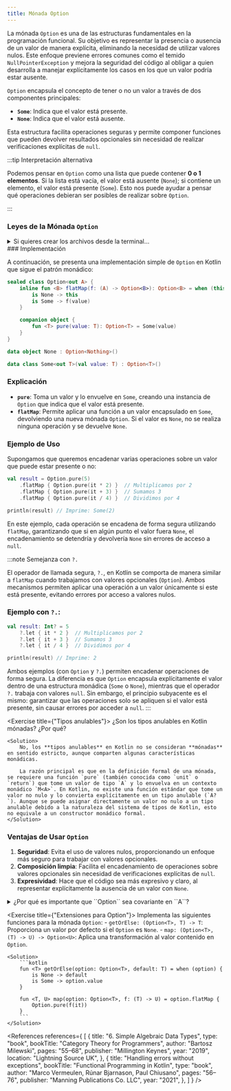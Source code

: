 ```yaml
---
title: Mónada Option
---
```


<ReadingTime />
<GithubRepoLink user="r8vnhill" repo="functional-programming-kt" />
<ModuleSetup module='option' task='setupOptionModule'>

</ModuleSetup>

La mónada `Option` es una de las estructuras fundamentales en la programación funcional. Su objetivo es representar la presencia o ausencia de un valor de manera explícita, eliminando la necesidad de utilizar valores nulos. Este enfoque previene errores comunes como el temido `NullPointerException` y mejora la seguridad del código al obligar a quien desarrolla a manejar explícitamente los casos en los que un valor podría estar ausente.

`Option` encapsula el concepto de tener o no un valor a través de dos componentes principales:

- **`Some`**: Indica que el valor está presente.
- **`None`**: Indica que el valor está ausente.

Esta estructura facilita operaciones seguras y permite componer funciones que pueden devolver resultados opcionales sin necesidad de realizar verificaciones explícitas de `null`.

:::tip Interpretación alternativa

Podemos pensar en ``Option`` como una lista que puede contener **0 o 1 elementos**. Si la lista está vacía, el valor está ausente (`None`); si contiene un elemento, el valor está presente (`Some`). Esto nos puede ayudar a pensar qué operaciones debieran ser posibles de realizar sobre ``Option``.

:::

### Leyes de la Mónada `Option`

<details>
    <summary>
        Si quieres crear los archivos desde la terminal...
    </summary>

    <BoxedTabs groupId={"os"}>
        <TabItem value="Windows" label="Windows">
            ```powershell
            $Group = 'com\github\username'
            ```

            ```powershell
            $OptionTestDir = "monads\src\test\kotlin\$Group\option"
            New-Item -Path $OptionTestDir -ItemType Directory -Force
            "package $Group.option" -replace '\\', '.' | 
                Out-File -FilePath "$OptionTestDir\OptionTest.kt"
            ```
        </TabItem>
        <TabItem value="Windows (corto)" label="Windows (corto)">
            ```powershell
            $Group = 'com\github\username'
            ```

            ```powershell
            $OptionTestDir = "monads\src\test\kotlin\$Group\option"
            md $OptionTestDir
            "package $Group.option" -replace '\\', '.' > `
                "$OptionTestDir\OptionTest.kt"
            ```
        </TabItem>
        <TabItem value="Linux/Mac" label="Linux/Mac">
            ```bash
            GROUP="com/github/username"
            ```

            ```bash
            OPTION_TEST_DIR="monads/src/test/kotlin/$GROUP/option"
            mkdir -p "$OPTION_TEST_DIR"
            echo "package ${GROUP//\//.}.option" > "$OPTION_TEST_DIR/OptionTest.kt"
            ```
        </TabItem>
    </BoxedTabs>
</details>
### Implementación

A continuación, se presenta una implementación simple de `Option` en Kotlin que sigue el patrón monádico:

```kotlin
sealed class Option<out A> {
    inline fun <B> flatMap(f: (A) -> Option<B>): Option<B> = when (this) {
        is None -> this
        is Some -> f(value)
    }

    companion object {
        fun <T> pure(value: T): Option<T> = Some(value)
    }
}

data object None : Option<Nothing>()

data class Some<out T>(val value: T) : Option<T>()
```

### Explicación

- **`pure`**: Toma un valor y lo envuelve en `Some`, creando una instancia de `Option` que indica que el valor está presente.
- **`flatMap`**: Permite aplicar una función a un valor encapsulado en `Some`, devolviendo una nueva mónada `Option`. Si el valor es `None`, no se realiza ninguna operación y se devuelve `None`.

### Ejemplo de Uso

Supongamos que queremos encadenar varias operaciones sobre un valor que puede estar presente o no:

```kotlin
val result = Option.pure(5)
    .flatMap { Option.pure(it * 2) }  // Multiplicamos por 2
    .flatMap { Option.pure(it + 3) }  // Sumamos 3
    .flatMap { Option.pure(it / 4) }  // Dividimos por 4

println(result) // Imprime: Some(2)
```

En este ejemplo, cada operación se encadena de forma segura utilizando `flatMap`, garantizando que si en algún punto el valor fuera `None`, el encadenamiento se detendría y devolvería `None` sin errores de acceso a `null`.

:::note Semejanza con `?.`

El operador de llamada segura, `?.`, en Kotlin se comporta de manera similar a `flatMap` cuando trabajamos con valores opcionales (`Option`). Ambos mecanismos permiten aplicar una operación a un valor únicamente si este está presente, evitando errores por acceso a valores nulos.

### Ejemplo con `?.`:

```kotlin
val result: Int? = 5
    ?.let { it * 2 }  // Multiplicamos por 2
    ?.let { it + 3 }  // Sumamos 3
    ?.let { it / 4 }  // Dividimos por 4

println(result) // Imprime: 2
```

Ambos ejemplos (con `Option` y `?.`) permiten encadenar operaciones de forma segura. La diferencia es que `Option` encapsula explícitamente el valor dentro de una estructura monádica (`Some` o `None`), mientras que el operador `?.` trabaja con valores `null`. Sin embargo, el principio subyacente es el mismo: garantizar que las operaciones solo se apliquen si el valor está presente, sin causar errores por acceder a `null`.
:::

<Exercise title={"Tipos anulables"}>
    ¿Son los tipos anulables en Kotlin mónadas? ¿Por qué?

    <Solution>
        No, los **tipos anulables** en Kotlin no se consideran **mónadas** en sentido estricto, aunque comparten algunas características monádicas.

        La razón principal es que en la definición formal de una mónada, se requiere una función `pure` (también conocida como `unit` o `return`) que tome un valor de tipo `A` y lo envuelva en un contexto monádico `M<A>`. En Kotlin, no existe una función estándar que tome un valor no nulo y lo convierta explícitamente en un tipo anulable (`A?`). Aunque se puede asignar directamente un valor no nulo a un tipo anulable debido a la naturaleza del sistema de tipos de Kotlin, esto no equivale a un constructor monádico formal.
    </Solution>
</Exercise>

### Ventajas de Usar ``Option``

1. **Seguridad**: Evita el uso de valores nulos, proporcionando un enfoque más seguro para trabajar con valores opcionales.
2. **Composición limpia**: Facilita el encadenamiento de operaciones sobre valores opcionales sin necesidad de verificaciones explícitas de `null`.
3. **Expresividad**: Hace que el código sea más expresivo y claro, al representar explícitamente la ausencia de un valor con `None`.

<details>
    <summary>¿Por qué es importante que ``Option`` sea covariante en ``A``?</summary>

    Es importante que ``Option`` sea **covariante** en ``A`` para permitir la substitución de subtipos y garantizar la compatibilidad de tipos en contextos donde se espera un ``Option`` de un tipo más general.

    Supongamos que tenemos una jerarquía de clases:

    ```kotlin
    open class Animal
    class Dog : Animal
    ```

    Y una función que acepta un ``Option<Animal>``:

    ```kotlin
    fun handleAnimal(option: Option<Animal>) {
        // Procesa el animal
    }
        ```

    Si ``Option`` es covariante en ``A``, podemos pasar un ``Option<Dog>`` a esta función sin problemas:

    ```kotlin
    val dogOption: Option<Dog> = Some(Dog())
    handleAnimal(dogOption)
    ```

    Sin la covarianza, el código anterior no sería válido porque ``Option<Dog>`` no sería un subtipo de ``Option<Animal>``, y la función ``handleAnimal`` no aceptaría ese argumento.
</details>

<Exercise title={"Extensiones para Option"}>
    Implementa las siguientes funciones para la mónada `Option`:
    - `getOrElse: (Option<T>, T) -> T`: Proporciona un valor por defecto si el `Option` es `None`.
    - `map: (Option<T>, (T) -> U) -> Option<U>`: Aplica una transformación al valor contenido en `Option`.

    <Solution>
        ```kotlin
        fun <T> getOrElse(option: Option<T>, default: T) = when (option) {
            is None -> default
            is Some -> option.value
        }

        fun <T, U> map(option: Option<T>, f: (T) -> U) = option.flatMap {
            Option.pure(f(it))
        }
        ```
    </Solution>
</Exercise>

<References references={
    [
        {
            title: "6. Simple Algebraic Data Types",
            type: "book",
            bookTitle: "Category Theory for Programmers",
            author: "Bartosz Milewski",
            pages: "55–68",
            publisher: "Millington Keynes",
            year: "2019",
            location: "Lightning Source UK",
        },
        {
            title: "Handling errors without exceptions",
            bookTitle: "Functional Programming in Kotlin",
            type: "book",
            author: "Marco Vermeulen, Rúnar Bjarnason, Paul Chiusano",
            pages: "56–76",
            publisher: "Manning Publications Co. LLC",
            year: "2021",
        },
    ]
} />
